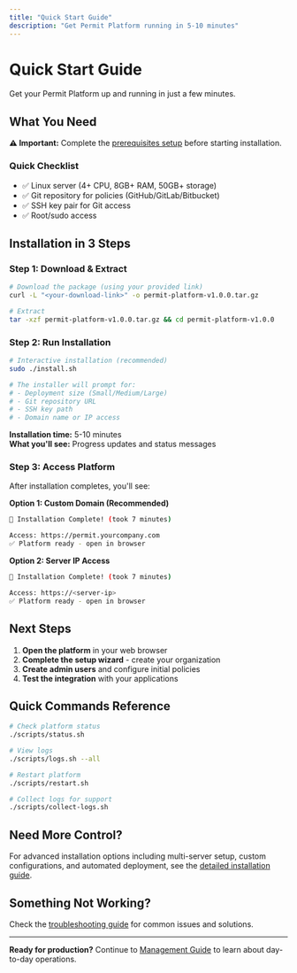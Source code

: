 ```yaml
---
title: "Quick Start Guide"
description: "Get Permit Platform running in 5-10 minutes"
---
```


# Quick Start Guide

Get your Permit Platform up and running in just a few minutes.

## What You Need

<div className="bg-blue-50 border-l-4 border-blue-400 p-4 my-4">
  <div className="flex">
    <div className="ml-3">
      <p className="text-sm text-blue-700">
        <strong>⚠️ Important:</strong> Complete the <a href="/docs/on-prem/prerequisites" className="underline">prerequisites setup</a> before starting installation.
      </p>
    </div>
  </div>
</div>

### Quick Checklist
- ✅ Linux server (4+ CPU, 8GB+ RAM, 50GB+ storage)
- ✅ Git repository for policies (GitHub/GitLab/Bitbucket)
- ✅ SSH key pair for Git access
- ✅ Root/sudo access

## Installation in 3 Steps

### Step 1: Download & Extract
```bash
# Download the package (using your provided link)
curl -L "<your-download-link>" -o permit-platform-v1.0.0.tar.gz

# Extract
tar -xzf permit-platform-v1.0.0.tar.gz && cd permit-platform-v1.0.0
```

### Step 2: Run Installation
```bash
# Interactive installation (recommended)
sudo ./install.sh

# The installer will prompt for:
# - Deployment size (Small/Medium/Large)
# - Git repository URL
# - SSH key path
# - Domain name or IP access
```

<div className="bg-green-50 border-l-4 border-green-400 p-4 my-4">
  <div className="flex">
    <div className="ml-3">
      <p className="text-sm text-green-700">
        <strong>Installation time:</strong> 5-10 minutes<br/>
        <strong>What you'll see:</strong> Progress updates and status messages
      </p>
    </div>
  </div>
</div>

### Step 3: Access Platform

After installation completes, you'll see:

**Option 1: Custom Domain (Recommended)**
```bash
🎉 Installation Complete! (took 7 minutes)

Access: https://permit.yourcompany.com
✅ Platform ready - open in browser
```

**Option 2: Server IP Access**
```bash
🎉 Installation Complete! (took 7 minutes)

Access: https://<server-ip>
✅ Platform ready - open in browser
```

## Next Steps

1. **Open the platform** in your web browser
2. **Complete the setup wizard** - create your organization
3. **Create admin users** and configure initial policies
4. **Test the integration** with your applications

## Quick Commands Reference

```bash
# Check platform status
./scripts/status.sh

# View logs
./scripts/logs.sh --all

# Restart platform
./scripts/restart.sh

# Collect logs for support
./scripts/collect-logs.sh
```

## Need More Control?

For advanced installation options including multi-server setup, custom configurations, and automated deployment, see the [detailed installation guide](/docs/on-prem/installation).

## Something Not Working?

Check the [troubleshooting guide](/docs/on-prem/troubleshooting) for common issues and solutions.

---

**Ready for production?** Continue to [Management Guide](/docs/on-prem/management) to learn about day-to-day operations.